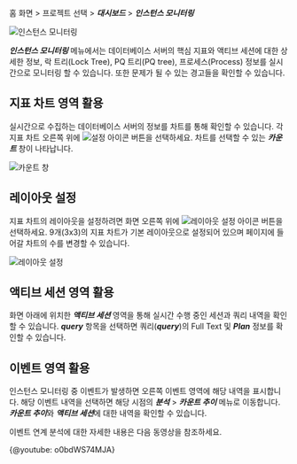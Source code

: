 홈 화면 > 프로젝트 선택 > ***대시보드*** > ***인스턴스 모니터링***

![인스턴스 모니터링](/img/db-instance-monitoring.png)

***인스턴스 모니터링*** 메뉴에서는 데이터베이스 서버의 핵심 지표와 액티브 세션에 대한 상세한 정보, 락 트리(Lock Tree), PQ 트리(PQ tree), 프로세스(Process) 정보를 실시간으로 모니터링 할 수 있습니다. 또한 문제가 될 수 있는 경고들을 확인할 수 있습니다.

## 지표 차트 영역 활용

실시간으로 수집하는 데이터베이스 서버의 정보를 차트를 통해 확인할 수 있습니다. 각 지표 차트 오른쪽 위에 ![설정 아이콘](/img/ico-setting.svg) 버튼을 선택하세요. 차트를 선택할 수 있는 ***카운트*** 창이 나타납니다.

![카운트 창](/img/count-window.png)

## 레이아웃 설정

지표 차트의 레이아웃을 설정하려면 화면 오른쪽 위에 ![레이아웃 설정 아이콘](/img/ico-layout-set.svg) 버튼을 선택하세요. 9개(3x3)의 지표 차트가 기본 레이아웃으로 설정되어 있으며 페이지에 들어갈 차트의 수를 변경할 수 있습니다.

![레이아웃 설정](https://img.whatap.io/media/user_guide_database/chart_layout.png)

## 액티브 세션 영역 활용

화면 아래에 위치한 ***액티브 세션*** 영역을 통해 실시간 수행 중인 세션과 쿼리 내역을 확인할 수 있습니다. ***query*** 항목을 선택하면 쿼리(***query***)의 Full Text 및 ***Plan*** 정보를 확인할 수 있습니다.

## 이벤트 영역 활용

인스턴스 모니터링 중 이벤트가 발생하면 오른쪽 이벤트 영역에 해당 내역을 표시합니다. 해당 이벤트 내역을 선택하면 해당 시점의 ***분석*** > ***카운트 추이*** 메뉴로 이동합니다. ***카운트 추이***와 ***액티브 세션***에 대한 내역을 확인할 수 있습니다.

이벤트 연계 분석에 대한 자세한 내용은 다음 동영상을 참조하세요.

{@youtube: o0bdWS74MJA}